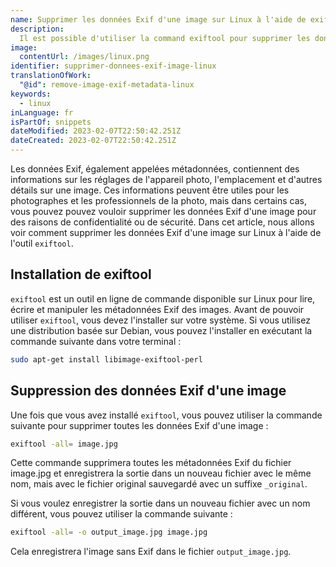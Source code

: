 ```yaml
---
name: Supprimer les données Exif d'une image sur Linux à l'aide de exiftool
description:
  Il est possible d'utiliser la command exiftool pour supprimer les données Exif d'une image sous Linux. Voici comme l'utiliser.
image:
  contentUrl: /images/linux.png
identifier: supprimer-donnees-exif-image-linux
translationOfWork:
  "@id": remove-image-exif-metadata-linux
keywords:
  - linux
inLanguage: fr
isPartOf: snippets
dateModified: 2023-02-07T22:50:42.251Z
dateCreated: 2023-02-07T22:50:42.251Z
---
```


Les données Exif, également appelées métadonnées, contiennent des informations sur les réglages de l'appareil photo, l'emplacement et d'autres détails sur une image. Ces informations peuvent être utiles pour les photographes et les professionnels de la photo, mais dans certains cas, vous pouvez pouvez vouloir supprimer les données Exif d'une image pour des raisons de confidentialité ou de sécurité. Dans cet article, nous allons voir comment supprimer les données Exif d'une image sur Linux à l'aide de l'outil `exiftool`.

## Installation de exiftool

`exiftool` est un outil en ligne de commande disponible sur Linux pour lire, écrire et manipuler les métadonnées Exif des images. Avant de pouvoir utiliser `exiftool`, vous devez l'installer sur votre système. Si vous utilisez une distribution basée sur Debian, vous pouvez l'installer en exécutant la commande suivante dans votre terminal :

```bash
sudo apt-get install libimage-exiftool-perl
```

## Suppression des données Exif d'une image

Une fois que vous avez installé `exiftool`, vous pouvez utiliser la commande suivante pour supprimer toutes les données Exif d'une image :

```bash
exiftool -all= image.jpg
```

Cette commande supprimera toutes les métadonnées Exif du fichier image.jpg et enregistrera la sortie dans un nouveau fichier avec le même nom, mais avec le fichier original sauvegardé avec un suffixe `_original`.

Si vous voulez enregistrer la sortie dans un nouveau fichier avec un nom différent, vous pouvez utiliser la commande suivante :

```bash
exiftool -all= -o output_image.jpg image.jpg
```

Cela enregistrera l'image sans Exif dans le fichier `output_image.jpg`.
